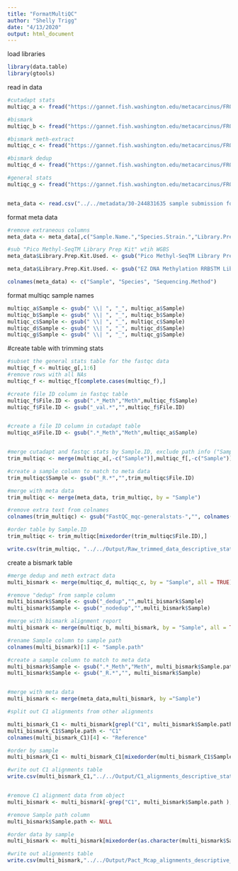```yaml
---
title: "FormatMultiQC"
author: "Shelly Trigg"
date: "4/13/2020"
output: html_document
---
```


load libraries
```r
library(data.table)
library(gtools)
```

read in data 
```r
#cutadapt stats
multiqc_a <- fread("https://gannet.fish.washington.edu/metacarcinus/FROGER_meth_compare/20200413/multiqc_data/multiqc_cutadapt.txt", header = TRUE, sep = "\t", stringsAsFactors = FALSE)

#bismark
multiqc_b <- fread("https://gannet.fish.washington.edu/metacarcinus/FROGER_meth_compare/20200413/multiqc_data/multiqc_bismark_alignment.txt", header = TRUE, sep = "\t", stringsAsFactors = FALSE)

#bismark meth-extract
multiqc_c <- fread("https://gannet.fish.washington.edu/metacarcinus/FROGER_meth_compare/20200413/multiqc_data/multiqc_bismark_methextract.txt", header = TRUE, sep = "\t", stringsAsFactors = FALSE)

#bismark dedup
multiqc_d <- fread("https://gannet.fish.washington.edu/metacarcinus/FROGER_meth_compare/20200413/multiqc_data/multiqc_bismark_dedup.txt", header = TRUE, sep = "\t", stringsAsFactors = FALSE)

#general stats
multiqc_g <- fread("https://gannet.fish.washington.edu/metacarcinus/FROGER_meth_compare/20200413/multiqc_data/multiqc_general_stats.txt", header = TRUE, sep = "\t", stringsAsFactors = FALSE)


meta_data <- read.csv("../../metadata/30-244831635 sample submission form.csv", skip = 1, header = TRUE, quote = "", row.names = NULL)

```


format meta data
```r
#remove extraneous columns
meta_data <- meta_data[,c("Sample.Name.","Species.Strain.","Library.Prep.Kit.Used.")]

#sub "Pico Methyl-SeqTM Library Prep Kit" wtih WGBS 
meta_data$Library.Prep.Kit.Used. <- gsub("Pico Methyl-SeqTM Library Prep Kit", "WGBS", meta_data$Library.Prep.Kit.Used.)

meta_data$Library.Prep.Kit.Used. <- gsub("EZ DNA Methylation RRBSTM Library Prep Kit Catalog Nos. D5460S", "RRBS", meta_data$Library.Prep.Kit.Used.)

colnames(meta_data) <- c("Sample", "Species", "Sequencing.Method")
```


format multiqc sample names
```r
multiqc_a$Sample <- gsub(" \\| ", "_", multiqc_a$Sample)
multiqc_b$Sample <- gsub(" \\| ", "_", multiqc_b$Sample)
multiqc_c$Sample <- gsub(" \\| ", "_", multiqc_c$Sample)
multiqc_d$Sample <- gsub(" \\| ", "_", multiqc_d$Sample)
multiqc_g$Sample <- gsub(" \\| ", "_", multiqc_g$Sample)
```


#create table with trimming stats
```r
#subset the general stats table for the fastqc data
multiqc_f <- multiqc_g[,1:6]
#remove rows with all NAs
multiqc_f <- multiqc_f[complete.cases(multiqc_f),]

#create file ID column in fastqc table
multiqc_f$File.ID <- gsub(".*_Meth","Meth",multiqc_f$Sample)
multiqc_f$File.ID <- gsub("_val.*","",multiqc_f$File.ID)


#create a file ID column in cutadapt table
multiqc_a$File.ID <- gsub(".*_Meth","Meth",multiqc_a$Sample)


#merge cutadapt and fastqc stats by Sample.ID, exclude path info ("Sample" column)
trim_multiqc <- merge(multiqc_a[,-c("Sample")],multiqc_f[,-c("Sample")], by = "File.ID")

#create a sample column to match to meta data
trim_multiqc$Sample <- gsub("_R.*","",trim_multiqc$File.ID)

#merge with meta data
trim_multiqc <- merge(meta_data, trim_multiqc, by = "Sample")

#remove extra text from colnames
colnames(trim_multiqc) <- gsub("FastQC_mqc-generalstats-","", colnames(trim_multiqc))

#order table by Sample.ID 
trim_multiqc <- trim_multiqc[mixedorder(trim_multiqc$File.ID),]

write.csv(trim_multiqc, "../../Output/Raw_trimmed_data_descriptive_stats.csv", row.names = FALSE, quote = FALSE)

```

create a bismark table
```r
#merge dedup and meth extract data
multi_bismark <- merge(multiqc_d, multiqc_c, by = "Sample", all = TRUE)

#remove "dedup" from sample column
multi_bismark$Sample <- gsub("_dedup","",multi_bismark$Sample)
multi_bismark$Sample <- gsub("_nodedup","",multi_bismark$Sample)

#merge with bismark alignment report
multi_bismark <- merge(multiqc_b, multi_bismark, by = "Sample", all = TRUE)

#rename Sample column to sample path
colnames(multi_bismark)[1] <- "Sample.path"

#create a sample column to match to meta data
multi_bismark$Sample <- gsub(".*_Meth","Meth", multi_bismark$Sample.path)
multi_bismark$Sample <- gsub("_R.*","", multi_bismark$Sample)


#merge with meta data
multi_bismark <- merge(meta_data,multi_bismark, by ="Sample")

#split out C1 alignments from other alignments

multi_bismark_C1 <- multi_bismark[grepl("C1", multi_bismark$Sample.path ),]
multi_bismark_C1$Sample.path <- "C1"
colnames(multi_bismark_C1)[4] <- "Reference"

#order by sample
multi_bismark_C1 <- multi_bismark_C1[mixedorder(multi_bismark_C1$Sample),]

#write out C1 alignments table
write.csv(multi_bismark_C1,"../../Output/C1_alignments_descriptive_stats.csv", row.names = FALSE, quote = FALSE)


#remove C1 alignment data from object
multi_bismark <- multi_bismark[-grep("C1", multi_bismark$Sample.path ),]

#remove Sample path column
multi_bismark$Sample.path <- NULL

#order data by sample 
multi_bismark <- multi_bismark[mixedorder(as.character(multi_bismark$Sample)),]

#write out alignments table
write.csv(multi_bismark,"../../Output/Pact_Mcap_alignments_descriptive_stats.csv", row.names = FALSE, quote = FALSE)
```

